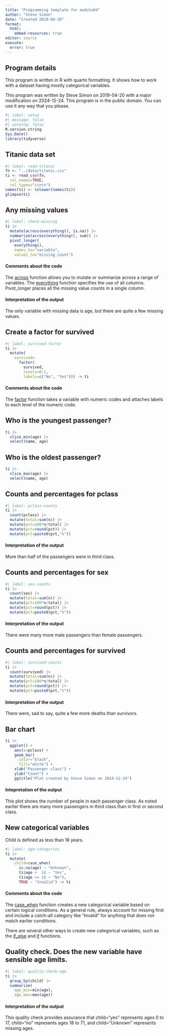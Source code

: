 ```yaml
---
title: "Programming template for module04"
author: "Steve Simon"
date: "Created 2019-04-20"
format: 
  html:
    embed-resources: true
editor: source
execute:
  error: true
---
```


## Program details

This program is written in R with quarto formatting. It shows how to work with a dataset having mostly categorical variables.

This program was written by Steve Simon on 2019-04-20 with a major modification on 2024-12-24. This program is in the public domain. You can use it any way that you please.

```r
#| label: setup
#| message: false
#| warning: false
R.version.string
Sys.Date()
library(tidyverse)
```

## Titanic data set

```r
#| label: read-titanic
fn <- "../data/titanic.csv"
ti <- read_csv(fn,
  col_names=TRUE,
  col_types="ccncn")
names(ti) <- tolower(names(ti))
glimpse(ti)
```

## Any missing values

```r
#| label: check-missing
ti |>
  mutate(across(everything(), is.na)) |>
  summarize(across(everything(), sum)) |>
  pivot_longer(
    everything(),
    names_to="variable",
    values_to="missing_count")
```

#### Comments about the code

The [across][ref01] function allows you to mutate or summarize across a range of variables. The [everything][ref02] function specifies the use of all columns. Pivot_longer places all the missing value counts in a single column.

[ref01]: https://dplyr.tidyverse.org/reference/across.html
[ref02]: https://tidyselect.r-lib.org/reference/everything.html
[ref03]: https://tidyr.tidyverse.org/reference/pivot_longer.html

#### Interpretation of the output

The only variable with missing data is age, but there are quite a few missing values.

## Create a factor for survived

```r
#| label: survived-factor
ti |>
  mutate(
    survived=
      factor(
        survived,
        levels=0:1,
        labels=c("No", "Yes"))) -> ti
```

#### Comments about the code

The [factor][ref04] function takes a variable with numeric codes and attaches labels to each level of the numeric code.

[ref04]: https://stat.ethz.ch/R-manual/R-devel/library/base/html/factor.html

## Who is the youngest passenger?

```r
ti |>
  slice_min(age) |>
  select(name, age)
```

## Who is the oldest passenger?

```r
ti |>
  slice_max(age) |>
  select(name, age)
```

## Counts and percentages for pclass

```r
#| label: pclass-counts
ti |>
  count(pclass) |>
  mutate(total=sum(n)) |>
  mutate(pct=100*n/total) |>
  mutate(pct=round(pct)) |>
  mutate(pct=paste0(pct,"%"))
```

#### Interpretation of the output

More than half of the passengers were in third class.

## Counts and percentages for sex

```r
#| label: sex-counts
ti |>
  count(sex) |>
  mutate(total=sum(n)) |>
  mutate(pct=100*n/total) |>
  mutate(pct=round(pct)) |>
  mutate(pct=paste0(pct,"%"))
```

#### Interpretation of the output

There were many more male passengers than female passengers.

## Counts and percentages for survived

```r
#| label: survived-counts
ti |>
  count(survived) |>
  mutate(total=sum(n)) |>
  mutate(pct=100*n/total) |>
  mutate(pct=round(pct)) |>
  mutate(pct=paste0(pct,"%"))
```

#### Interpretation of the output

There were, sad to say, quite a few more deaths than survivors.

## Bar chart

```r
ti |>
  ggplot() +
    aes(x=pclass) +
    geom_bar(
      color="black",
      fill="white") +
    xlab("Passenger class") +
    ylab("Count") +
    ggtitle("Plot created by Steve Simon on 2024-12-24")

```

#### Intepretation of the output

This plot shows the number of people in each passenger class. As noted earlier there are many more passengers in third class than in first or second class.


## New categorical variables

Child is defined as less than 18 years.

```r
#| label: age-categories
ti |>
  mutate(
    child=case_when(
      is.na(age) ~ "Unknown",
      ti$age <  18 ~ "Yes",
      ti$age >= 18 ~ "No"),
      TRUE ~ "Invalid") -> ti
```

#### Comments about the code

The [case_when][ref05] function creates a new categorical variable based on certain logical conditions. As a general rule, always account for missing first and include a catch-all category like "Invalid" for anything that does not match earlier conditions.

There are several other ways to create new categorical variables, such as the [if_else][ref06] and [if][ref07] functions.

[ref05]: https://dplyr.tidyverse.org/reference/case_when.html
[ref06]: https://stat.ethz.ch/R-manual/R-devel/library/base/html/ifelse.html
[ref07]: https://stat.ethz.ch/R-manual/R-devel/library/base/html/Control.html

## Quality check. Does the new variable have sensible age limits.

```r
#| label: quality-check-age
ti |>
  group_by(child) |>
  summarize(
    age_min=min(age),
    age_max=max(age))
```

#### Interpretation of the output

This quality check provides assurance that child="yes" represents ages 0 to 17, child="no" represents ages 18 to 71, and child="Unknown" represents missing ages.
